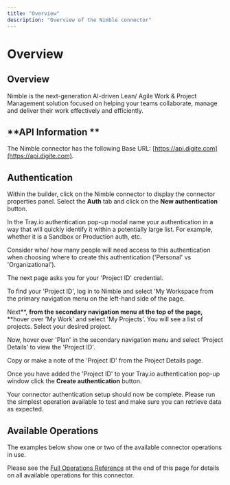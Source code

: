 ```yaml
---
title: "Overview"
description: "Overview of the Nimble connector"
---
```


# Overview

## Overview

Nimble is the next-generation AI-driven Lean/ Agile Work & Project Management solution focused on helping your teams collaborate, manage and deliver their work effectively and efficiently. 

## **API Information **

The Nimble connector has the following Base URL: [https://api.digite.com](https://api.digite.com).

## Authentication

Within the builder, click on the Nimble connector to display the connector properties panel. Select the **Auth** tab and click on the **New authentication** button.

In the Tray.io authentication pop-up modal name your authentication in a way that will quickly identify it within a potentially large list. For example, whether it is a Sandbox or Production auth, etc.

Consider who/ how many people will need access to this authentication when choosing where to create this authentication ('Personal' vs 'Organizational').

The next page asks you for your 'Project ID' credential.

To find your 'Project ID', log in to Nimble and select 'My Workspace from the primary navigation menu on the left-hand side of the page.

Next**, **from the secondary navigation menu at the top of the page,** **hover over 'My Work'  and select 'My Projects'. You will see a list of projects. Select your desired project. 

Now, hover over 'Plan' in the secondary navigation menu and select 'Project Details' to view the 'Project ID'.

Copy or make a note of the 'Project ID' from the Project Details page.

Once you have added the 'Project ID' to your Tray.io authentication pop-up window click the **Create authentication** button. 

Your connector authentication setup should now be complete. Please run the simplest operation available to test and make sure you can retrieve data as expected.

## Available Operations

The examples below show one or two of the available connector operations in use.

Please see the [Full Operations Reference](#operationsFull) at the end of this page for details on all available operations for this connector.
